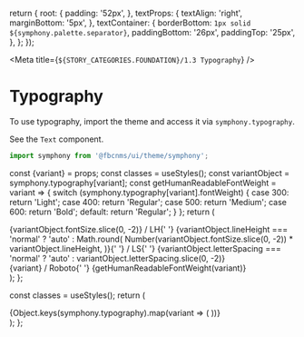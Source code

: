 
  return {
    root: {
      padding: '52px',
    },
    textProps: {
      textAlign: 'right',
      marginBottom: '5px',
    },
    textContainer: {
      borderBottom: `1px solid ${symphony.palette.separator}`,
      paddingBottom: '26px',
      paddingTop: '25px',
    },
  };
});

<Meta title={`${STORY_CATEGORIES.FOUNDATION}/1.3 Typography`} />

# Typography

To use typography, import the theme and access it via `symphony.typography`.

See the `Text` component.

```js
import symphony from '@fbcnms/ui/theme/symphony';
```

  const {variant} = props;
  const classes = useStyles();
  const variantObject = symphony.typography[variant];
  const getHumanReadableFontWeight = variant => {
    switch (symphony.typography[variant].fontWeight) {
      case 300:
        return 'Light';
      case 400:
        return 'Regular';
      case 500:
        return 'Medium';
      case 600:
        return 'Bold';
      default:
        return 'Regular';
    }
  };
  return (
    <div className={classes.textContainer}>
      <div className={classes.textProps}>
        <Text variant="h6">
          {variantObject.fontSize.slice(0, -2)} / LH{' '}
          {variantObject.lineHeight === 'normal'
            ? 'auto'
            : Math.round(
                Number(variantObject.fontSize.slice(0, -2)) *
                  variantObject.lineHeight,
              )}{' '}
          / LS{' '}
          {variantObject.letterSpacing === 'normal'
            ? 'auto'
            : variantObject.letterSpacing.slice(0, -2)}
        </Text>
      </div>
      <div>
        <Text variant={variant}>
          {variant} / Roboto{' '}
          {getHumanReadableFontWeight(variant)}
        </Text>
      </div>
    </div>
  );
};

  const classes = useStyles();
  return (
    <div className={classes.root}>
      {Object.keys(symphony.typography).map(variant => (
        <TypographyBlock key={variant} variant={variant} />
      ))}
    </div>
  );
};

<TypographyRoot />
